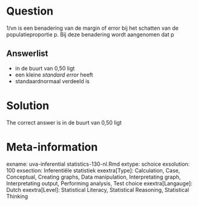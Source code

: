 Question
========

1/vn is een benadering van de margin of error bij het schatten van de populatieproportie p. Bij deze benadering wordt aangenomen dat p 

Answerlist
----------
* in de buurt van 0,50 ligt
* een kleine <em>standard error</em> heeft
* standaardnormaal verdeeld is

Solution
========

The correct answer is  in de buurt van 0,50 ligt 

Meta-information
================
exname: uva-inferential statistics-130-nl.Rmd 
extype: schoice 
exsolution: 100 
exsection: Inferentiële statistiek
exextra[Type]: Calculation, Case, Conceptual, Creating graphs, Data manipulation, Interpretating graph, Interpretating output, Performing analysis, Test choice 
exextra[Langauge]: Dutch 
exextra[Level]: Statistical Literacy, Statistical Reasoning, Statistical Thinking 
